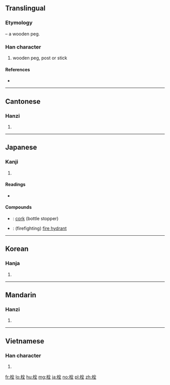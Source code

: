 ==Translingual==
===Etymology===
{{Han compound|木|t1=wood|全|ls=psc|c1=s|c2=p}} – a wooden peg.

===Han character===
{{Han char|rn=75|rad=木|as=06|sn=10|four=48914|canj=DOMG|ids=⿰木全}}

# wooden peg, post or stick

====References====
* {{Han ref|kx=0521.140|dkj=14689|dj=0910.080|hdz=21202.020|uh=6813|ud=26643|bh=AEEA|bd=44778}}

----

==Cantonese==

===Hanzi===
{{yue-hanzi|jyut=[[saan1]]|y=saan1}}

# {{defn|lang=yue|sort=木06}}

----

==Japanese==

===Kanji===
{{ja-kanji|grade=c|rs=木06}}

# {{defn|lang=ja|sort=木06}}

====Readings====
* {{ja-readings|on=[[せん]] (sen)|kun=[[せんのき]] (sennoki)}}

====Compounds====
* {{ja-r|コルク栓|コルク せん}}: [[cork]] (bottle stopper)
* {{ja-r|消火栓|しょうかせん}}: (firefighting) [[fire hydrant]]
----

==Korean==

===Hanja===
{{ko-hanja|hangeul=전|eumhun=|rv=jeon|mr=chŏn|y=cen}}

# {{defn|lang=ko|sort=木06}}

----

==Mandarin==

===Hanzi===
{{cmn-hanzi|pin=[[shuān]] ([[shuan1]]), [[xī]] ([[xi1]])|wg=shuan<sup>1</sup>, hsi<sup>1</sup>}}

# {{defn|lang=cmn|sort=木06}}

----

==Vietnamese==

===Han character===
{{vi-hantu|[[xuyên]], [[thoen]], [[thuyên]]|rs=木06}}

# {{defn|lang=vi|sort=木06}}

[[fr:栓]]
[[lo:栓]]
[[hu:栓]]
[[mg:栓]]
[[ja:栓]]
[[no:栓]]
[[pl:栓]]
[[zh:栓]]